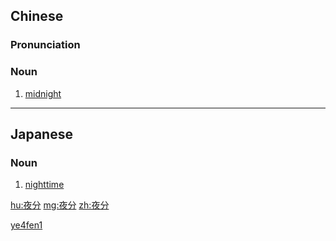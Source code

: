 ==Chinese==
{{zh-forms}}

===Pronunciation===
{{zh-pron
|m=yèfēn
|cat=n
}}

===Noun===
{{zh-noun}}

# {{lb|zh|literary}} [[midnight]]

[[Category:Mandarin literary terms|ye4fen1]]

----

==Japanese==
{{ja-kanjitab|や|ぶん|yomi=o}}

===Noun===
{{ja-noun|やぶん}}

# [[nighttime]]

[[hu:夜分]]
[[mg:夜分]]
[[zh:夜分]]